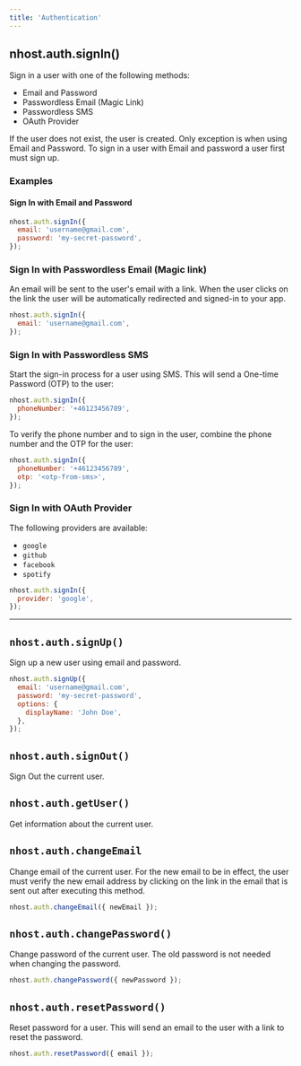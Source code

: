```yaml
---
title: 'Authentication'
---
```


## nhost.auth.signIn()

Sign in a user with one of the following methods:

- Email and Password
- Passwordless Email (Magic Link)
- Passwordless SMS
- OAuth Provider

If the user does not exist, the user is created. Only exception is when using Email and Password. To sign in a user with Email and password a user first must sign up.

### Examples

#### Sign In with Email and Password

```js
nhost.auth.signIn({
  email: 'username@gmail.com',
  password: 'my-secret-password',
});
```

### Sign In with Passwordless Email (Magic link)

An email will be sent to the user's email with a link. When the user clicks on the link the user will be automatically redirected and signed-in to your app.

```js
nhost.auth.signIn({
  email: 'username@gmail.com',
});
```

### Sign In with Passwordless SMS

Start the sign-in process for a user using SMS. This will send a One-time Password (OTP) to the user:

```js
nhost.auth.signIn({
  phoneNumber: '+46123456789',
});
```

To verify the phone number and to sign in the user, combine the phone number and the OTP for the user:

```js
nhost.auth.signIn({
  phoneNumber: '+46123456789',
  otp: '<otp-from-sms>',
});
```

### Sign In with OAuth Provider

The following providers are available:

- `google`
- `github`
- `facebook`
- `spotify`

```js
nhost.auth.signIn({
  provider: 'google',
});
```

---

## `nhost.auth.signUp()`

Sign up a new user using email and password.

```js
nhost.auth.signUp({
  email: 'username@gmail.com',
  password: 'my-secret-password',
  options: {
    displayName: 'John Doe',
  },
});
```

## `nhost.auth.signOut()`

Sign Out the current user.

## `nhost.auth.getUser()`

Get information about the current user.

## `nhost.auth.changeEmail`

Change email of the current user. For the new email to be in effect, the user must verify the new email address by clicking on the link in the email that is sent out after executing this method.

```js
nhost.auth.changeEmail({ newEmail });
```

## `nhost.auth.changePassword()`

Change password of the current user. The old password is not needed when changing the password.

```js
nhost.auth.changePassword({ newPassword });
```

## `nhost.auth.resetPassword()`

Reset password for a user. This will send an email to the user with a link to reset the password.

```js
nhost.auth.resetPassword({ email });
```
